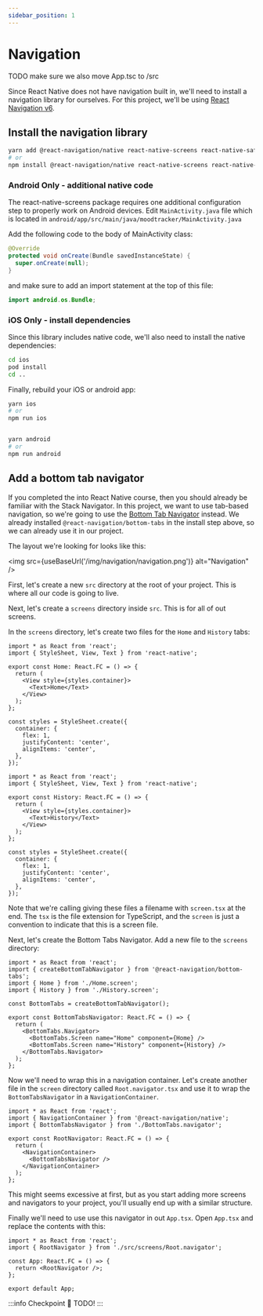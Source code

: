 ```yaml
---
sidebar_position: 1
---
```



# Navigation

TODO make sure we also move App.tsc to /src

Since React Native does not have navigation built in, we'll need to install a navigation library for ourselves. For this project, we'll be using [React Navigation v6](https://reactnavigation.org/docs/getting-started/).

## Install the navigation library

```bash
yarn add @react-navigation/native react-native-screens react-native-safe-area-context @react-navigation/bottom-tabs
# or
npm install @react-navigation/native react-native-screens react-native-safe-area-context @react-navigation/bottom-tabs
```

### Android Only - additional native code

The react-native-screens package requires one additional configuration step to properly work on Android devices. Edit `MainActivity.java` file which is located in `android/app/src/main/java/moodtracker/MainActivity.java`

Add the following code to the body of MainActivity class:

```java
@Override
protected void onCreate(Bundle savedInstanceState) {
  super.onCreate(null);
}
```

and make sure to add an import statement at the top of this file:

```java
import android.os.Bundle;
```

### iOS Only - install dependencies

Since this library includes native code, we'll also need to install the native dependencies:

```bash
cd ios
pod install
cd ..
```

Finally, rebuild your iOS or android app:

```bash
yarn ios
# or
npm run ios


yarn android
# or
npm run android
```

## Add a bottom tab navigator

If you completed the into React Native course, then you should already be familiar with the Stack Navigator. In this project, we want to use tab-based navigation, so we're going to use the [Bottom Tab Navigator](https://reactnavigation.org/docs/bottom-tab-navigator) instead. We already installed `@react-navigation/bottom-tabs` in the install step above, so we can already use it in our project.

The layout we're looking for looks like this:

<img src={useBaseUrl('/img/navigation/navigation.png')} alt="Navigation" />

First, let's create a new `src` directory at the root of your project. This is where all our code is going to live.

Next, let's create a `screens` directory inside `src`. This is for all of out screens.

In the `screens` directory, let's create two files for the `Home` and `History` tabs:

```tsx title="src/screens/Home.screen.tsx"
import * as React from 'react';
import { StyleSheet, View, Text } from 'react-native';

export const Home: React.FC = () => {
  return (
    <View style={styles.container}>
      <Text>Home</Text>
    </View>
  );
};

const styles = StyleSheet.create({
  container: {
    flex: 1,
    justifyContent: 'center',
    alignItems: 'center',
  },
});
```

```tsx title="src/screens/History.screen.tsx"
import * as React from 'react';
import { StyleSheet, View, Text } from 'react-native';

export const History: React.FC = () => {
  return (
    <View style={styles.container}>
      <Text>History</Text>
    </View>
  );
};

const styles = StyleSheet.create({
  container: {
    flex: 1,
    justifyContent: 'center',
    alignItems: 'center',
  },
});
```

Note that we're calling giving these files a filename with `screen.tsx` at the end. The `tsx` is the file extension for TypeScript, and the `screen` is just a convention to indicate that this is a screen file.

Next, let's create the Bottom Tabs Navigator. Add a new file to the `screens` directory:

```tsx title="src/screens/BottomTabs.navigator.tsx"
import * as React from 'react';
import { createBottomTabNavigator } from '@react-navigation/bottom-tabs';
import { Home } from './Home.screen';
import { History } from './History.screen';

const BottomTabs = createBottomTabNavigator();

export const BottomTabsNavigator: React.FC = () => {
  return (
    <BottomTabs.Navigator>
      <BottomTabs.Screen name="Home" component={Home} />
      <BottomTabs.Screen name="History" component={History} />
    </BottomTabs.Navigator>
  );
};
```

Now we'll need to wrap this in a navigation container. Let's create another file in the `screen` directory called `Root.navigator.tsx` and use it to wrap the `BottomTabsNavigator` in a `NavigationContainer`.

```tsx title="src/screens/Root.navigator.tsx"
import * as React from 'react';
import { NavigationContainer } from '@react-navigation/native';
import { BottomTabsNavigator } from './BottomTabs.navigator';

export const RootNavigator: React.FC = () => {
  return (
    <NavigationContainer>
      <BottomTabsNavigator />
    </NavigationContainer>
  );
};
```

This might seems excessive at first, but as you start adding more screens and navigators to your project, you'll usually end up with a similar structure.

Finally we'll need to use use this navigator in out `App.tsx`. Open `App.tsx` and replace the contents with this:

```tsx title="App.tsx"
import * as React from 'react';
import { RootNavigator } from './src/screens/Root.navigator';

const App: React.FC = () => {
  return <RootNavigator />;
};

export default App;
```

:::info Checkpoint 🔗
TODO!
:::
